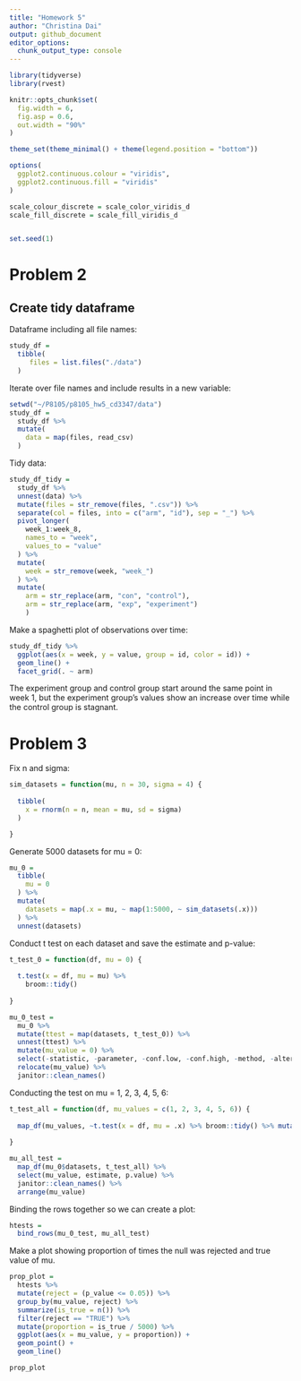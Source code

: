 ```yaml
---
title: "Homework 5"
author: "Christina Dai"
output: github_document
editor_options: 
  chunk_output_type: console
---
```


```r
library(tidyverse)
library(rvest)

knitr::opts_chunk$set(
  fig.width = 6,
  fig.asp = 0.6,
  out.width = "90%"
)

theme_set(theme_minimal() + theme(legend.position = "bottom"))

options(
  ggplot2.continuous.colour = "viridis",
  ggplot2.continuous.fill = "viridis"
)

scale_colour_discrete = scale_color_viridis_d
scale_fill_discrete = scale_fill_viridis_d


set.seed(1)
```


# Problem 2

## Create tidy dataframe

Dataframe including all file names:

```r
study_df = 
  tibble(
     files = list.files("./data")
  )
```


Iterate over file names and include results in a new variable:

```r
setwd("~/P8105/p8105_hw5_cd3347/data")
study_df = 
  study_df %>% 
  mutate(
    data = map(files, read_csv)
  )
```

Tidy data:

```r
study_df_tidy = 
  study_df %>% 
  unnest(data) %>% 
  mutate(files = str_remove(files, ".csv")) %>% 
  separate(col = files, into = c("arm", "id"), sep = "_") %>% 
  pivot_longer(
    week_1:week_8,
    names_to = "week",
    values_to = "value"
  ) %>% 
  mutate(
    week = str_remove(week, "week_")
  ) %>% 
  mutate(
    arm = str_replace(arm, "con", "control"),
    arm = str_replace(arm, "exp", "experiment")
    )
```

Make a spaghetti plot of observations over time:

```r
study_df_tidy %>% 
  ggplot(aes(x = week, y = value, group = id, color = id)) + 
  geom_line() + 
  facet_grid(. ~ arm)
```

The experiment group and control group start around the same point in week 1, but the experiment group's values show an increase over time while the control group is stagnant.


# Problem 3

Fix n and sigma:

```r
sim_datasets = function(mu, n = 30, sigma = 4) {
  
  tibble(
    x = rnorm(n = n, mean = mu, sd = sigma)
  )

}
```


Generate 5000 datasets for mu = 0:

```r
mu_0 = 
  tibble(
    mu = 0
  ) %>% 
  mutate(
    datasets = map(.x = mu, ~ map(1:5000, ~ sim_datasets(.x)))
  ) %>% 
  unnest(datasets)
```

Conduct t test on each dataset and save the estimate and p-value:

```r
t_test_0 = function(df, mu = 0) {
  
  t.test(x = df, mu = mu) %>% 
    broom::tidy()
  
}

mu_0_test = 
  mu_0 %>% 
  mutate(ttest = map(datasets, t_test_0)) %>% 
  unnest(ttest) %>%
  mutate(mu_value = 0) %>% 
  select(-statistic, -parameter, -conf.low, -conf.high, -method, -alternative, -datasets, -mu) %>% 
  relocate(mu_value) %>% 
  janitor::clean_names()
```

Conducting the test on mu = 1, 2, 3, 4, 5, 6:

```r
t_test_all = function(df, mu_values = c(1, 2, 3, 4, 5, 6)) {
  
  map_df(mu_values, ~t.test(x = df, mu = .x) %>% broom::tidy() %>% mutate(mu_value = .x))
  
}

mu_all_test = 
  map_df(mu_0$datasets, t_test_all) %>% 
  select(mu_value, estimate, p.value) %>% 
  janitor::clean_names() %>% 
  arrange(mu_value)

```

Binding the rows together so we can create a plot:

```r
htests = 
  bind_rows(mu_0_test, mu_all_test)
```

Make a plot showing proportion of times the null was rejected and true value of mu.

```r
prop_plot = 
  htests %>% 
  mutate(reject = (p_value <= 0.05)) %>% 
  group_by(mu_value, reject) %>% 
  summarize(is_true = n()) %>% 
  filter(reject == "TRUE") %>% 
  mutate(proportion = is_true / 5000) %>% 
  ggplot(aes(x = mu_value, y = proportion)) + 
  geom_point() + 
  geom_line()

prop_plot
  
```










